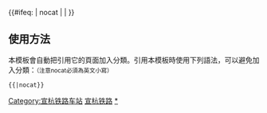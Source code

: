 {{鐵道路線|lua=1
| 模板名稱 = 宣杭铁路
| 名稱 = [[宣杭铁路]]
|代表色 = #0033c9
| Logo = [[File:China Railways.svg|17px]]
| 背景顏色 = #FFFFFF
| 車站列表 = blstart ~ 宣城 ~ 建国站 (宣城) ~ s洪林桥s ~ 十字铺 ~ 誓节渡 ~ s化古塘s ~ 广德 ~ s祠山岗s ~ 泗安 ~ 大云 ~ 长兴南 ~ 湖州西 ~ 湖州 ~ 妙西 ~ 梅峰站 (浙江省) ~ %<br />% ~ 德清西 ~ blstart=center ~ %-% ~ blline ~'''宣杭老线：'''#s上柏镇s# ~ s石濑s ~ s仓前s ~ s三墩站 (中国铁路)s ~ s勾庄站 (中国铁路)s ~ blend ~ 行宫塘 ~ blstart ~ 沈家塘 ~ 星桥站 (中国铁路) ~ 乔司站 (中国铁路) ~ blline ~ 杭州北 ~ 艮山门 ~ 杭州
|注释=宣杭老线已于2020年12月停用
}}
<includeonly>{{#ifeq: {{{1}}} | nocat | <!--空--> | [[Category:宣杭铁路车站]] }}</includeonly><noinclude>

==使用方法==
本模板會自動把引用它的頁面加入分類。引用本模板時使用下列語法，可以避免加入分類：<small>（注意nocat必須為英文小寫）</small>
 <nowiki>{{</nowiki>{{PAGENAME}}<nowiki>|nocat}}</nowiki>
[[Category:中國鐵路路線模板|宣杭铁路]]
[[Category:宣杭铁路车站|*]]
</noinclude>